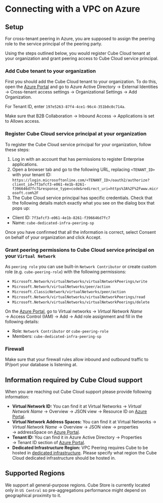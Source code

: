 # Connecting with a VPC on Azure

## Setup

For cross-tenant peering in Azure, you are supposed to assign the peering role
to the service principal of the peering party.

Using the steps outlined below, you would register Cube Cloud tenant at your
organization and grant peering access to Cube Cloud service principal.

### Add Cube tenant to your organization

First you should add the Cube Cloud tenant to your organization. To do this,
open the [Azure Portal][azure-console] and go to&nbsp;<Btn>Azure Active
Directory</Btn> →&nbsp;<Btn>External Identities</Btn> →&nbsp;<Btn>Cross-tenant
access settings</Btn> →&nbsp;<Btn>Organizational Settings</Btn>
→&nbsp;<Btn>Add Organization</Btn>.

For Tenant ID, enter `197e5263-87f4-4ce1-96c4-351b0c0c714a`.

Make sure that&nbsp;<Btn>B2B Collaboration</Btn> →&nbsp;<Btn>Inbound Access</Btn>
→&nbsp;<Btn>Applications</Btn> is set to&nbsp;<Btn>Allows access</Btn>.

### Register Cube Cloud service principal at your organization

To register the Cube Cloud service principal for your organization, follow these
steps:

1.  Log in with an account that has permissions to register Enterprise
    applications.
2.  Open a browser tab and go to the following URL, replacing `<TENANT_ID>` with
    your tenant ID:
    `https://login.microsoftonline.com/<TENANT_ID>/oauth2/authorize?client_id=7f3afcf3-e061-4e1b-8261-f396646d7fc7&response_type=code&redirect_uri=https%3A%2F%2Fwww.microsoft.com%2F`
3.  The Cube Cloud service principal has specific credentials. Check that the
    following details match exactly what you see on the dialog box that pops up:

- Client ID: `7f3afcf3-e061-4e1b-8261-f396646d7fc7`
- Name: `cube-dedicated-infra-peering-sp`

Once you have confirmed that all the information is correct,
select&nbsp;<Btn>Consent on behalf of your organization</Btn> and
click&nbsp;<Btn>Accept</Btn>.

### Grant peering permissions to Cube Cloud service principal on your `Virtual Network`

As `peering role` you can use built-in `Network Contributor` or create custom
role (e.g. `cube-peering-role`) with the following permissions:

- `Microsoft.Network/virtualNetworks/virtualNetworkPeerings/write`
- `Microsoft.Network/virtualNetworks/peer/action`
- `Microsoft.ClassicNetwork/virtualNetworks/peer/action`
- `Microsoft.Network/virtualNetworks/virtualNetworkPeerings/read`
- `Microsoft.Network/virtualNetworks/virtualNetworkPeerings/delete`

On the [Azure Portal][azure-console], go to&nbsp;<Btn>Virtual networks</Btn>
→ _Virtual Network Name_ →&nbsp;<Btn>Access Control (IAM)</Btn>
→&nbsp;<Btn>Add</Btn> →&nbsp;<Btn>Add role assignment</Btn> and fill
in the following details:

- Role: `Network Contributor` or `cube-peering-role`
- Members: `cube-dedicated-infra-peering-sp`

### Firewall

Make sure that your firewall rules allow inbound and outbound traffic to IP/port
your database is listening at.

## Information required by Cube Cloud support

When you are reaching out Cube Cloud support please provide following
information:

- **Virtual Network ID:** You can find it at&nbsp;<Btn>Virtual Networks</Btn>
  → _Virtual Network Name_ →&nbsp;<Btn>Overview</Btn> →&nbsp;<Btn>JSON
  view</Btn> →&nbsp;<Btn>Resource ID</Btn> on [Azure
  Portal][azure-console].
- **Virtual Network Address Spaces:** You can find it at&nbsp;<Btn>Virtual
  Networks</Btn> → _Virtual Network Name_ →&nbsp;<Btn>Overview</Btn>
  →&nbsp;<Btn>JSON view</Btn> →&nbsp;<Btn>properties</Btn>
  →&nbsp;<Btn>addressSpace</Btn> on [Azure Portal][azure-console].
- **Tenant ID:** You can find it in&nbsp;<Btn>Azure Active Directory</Btn>
  →&nbsp;<Btn>Properties</Btn> →&nbsp;<Btn>Tenant ID</Btn> section of
  [Azure Portal][azure-console].
- **Dedicated Infrastructure Region:** VPC Peering requires Cube to be hosted 
  in [dedicated infrastructure][dedicated-infra]. Please specify what region 
  the Cube Cloud dedicated infrastructure should be hosted in.

## Supported Regions

We support all general-purpose regions. Cube Store is currently located only in
`US Central` so pre-aggregations performance might depend on geographical
proximity to it.

[azure-console]: https://portal.azure.com
[dedicated-infra]: /product/deployment/cloud/infrastructure#dedicated-infrastructure
